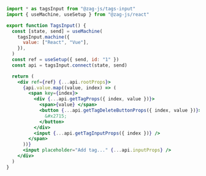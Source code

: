 ```jsx
import * as tagsInput from "@zag-js/tags-input"
import { useMachine, useSetup } from "@zag-js/react"

export function TagsInput() {
  const [state, send] = useMachine(
    tagsInput.machine({
      value: ["React", "Vue"],
    }),
  )
  const ref = useSetup({ send, id: "1" })
  const api = tagsInput.connect(state, send)

  return (
    <div ref={ref} {...api.rootProps}>
      {api.value.map((value, index) => (
        <span key={index}>
          <div {...api.getTagProps({ index, value })}>
            <span>{value} </span>
            <button {...api.getTagDeleteButtonProps({ index, value })}>
              &#x2715;
            </button>
          </div>
          <input {...api.getTagInputProps({ index })} />
        </span>
      ))}
      <input placeholder="Add tag..." {...api.inputProps} />
    </div>
  )
}
```
